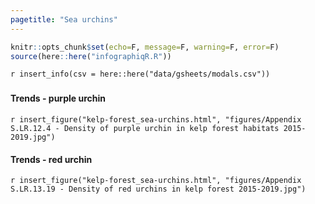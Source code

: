 ```yaml
---
pagetitle: "Sea urchins"
---
```


```r
knitr::opts_chunk$set(echo=F, message=F, warning=F, error=F)
source(here::here("infographiqR.R"))
```

`r insert_info(csv = here::here("data/gsheets/modals.csv"))`


### {.tabset}

#### Trends - purple urchin

`r insert_figure("kelp-forest_sea-urchins.html", "figures/Appendix S.LR.12.4 - Density of purple urchin in kelp forest habitats 2015-2019.jpg")`

#### Trends - red urchin

`r insert_figure("kelp-forest_sea-urchins.html", "figures/Appendix S.LR.13.19 - Density of red urchins in kelp forest 2015-2019.jpg")`
